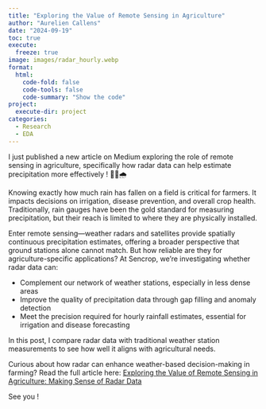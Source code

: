 ```yaml
---
title: "Exploring the Value of Remote Sensing in Agriculture"
author: "Aurelien Callens"
date: "2024-09-19"
toc: true
execute:
  freeze: true
image: images/radar_hourly.webp
format: 
  html:
    code-fold: false
    code-tools: false
    code-summary: "Show the code"
project:
  execute-dir: project
categories:
  - Research
  - EDA
---
```


I just published a new article on Medium exploring the role of remote sensing in agriculture, specifically how radar data can help estimate precipitation more effectively ! 📡🌾🌧

Knowing exactly how much rain has fallen on a field is critical for farmers. It impacts decisions on irrigation, disease prevention, and overall crop health. Traditionally, rain gauges have been the gold standard for measuring precipitation, but their reach is limited to where they are physically installed.

Enter remote sensing—weather radars and satellites provide spatially continuous precipitation estimates, offering a broader perspective that ground stations alone cannot match. But how reliable are they for agriculture-specific applications? At Sencrop, we’re investigating whether radar data can:

- Complement our network of weather stations, especially in less dense areas
- Improve the quality of precipitation data through gap filling and anomaly detection
- Meet the precision required for hourly rainfall estimates, essential for irrigation and disease forecasting

In this post, I compare radar data with traditional weather station measurements to see how well it aligns with agricultural needs.

Curious about how radar can enhance weather-based decision-making in farming? Read the full article here: [Exploring the Value of Remote Sensing in Agriculture: Making Sense of Radar Data](https://medium.com/science-engineering-at-sencrop/exploring-the-value-of-remote-sensing-in-agriculture-making-sense-of-radar-data-63a46fa97901)

See you !